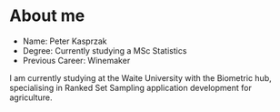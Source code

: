 # About me

- Name: Peter Kasprzak
- Degree: Currently studying a MSc Statistics
- Previous Career: Winemaker

I am currently studying at the Waite University with the Biometric hub, specialising in Ranked Set Sampling application development for agriculture.
